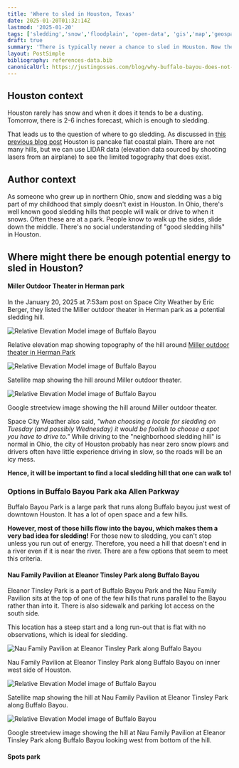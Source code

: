 ```yaml
---
title: 'Where to sled in Houston, Texas'
date: 2025-01-20T01:32:14Z
lastmod: '2025-01-20'
tags: ['sledding','snow','floodplain', 'open-data', 'gis','map','geospatial','tiff','shapefile','python','houston','geojson','river','hazards','data','relative elevation map','DEM']
draft: true
summary: 'There is typically never a chance to sled in Houston. Now there is, but there are not any well known hills and it is pancake flat! Lets use LIDAR to find sledding hills'
layout: PostSimple
bibliography: references-data.bib
canonicalUrl: https://justingosses.com/blog/why-buffalo-bayou-does-not-drain-to-the-sea/
---
```



<TOCInline toc={props.toc} exclude="Overview" toHeading={2} />


## Houston context

Houston rarely has snow and when it does it tends to be a dusting. 
Tomorrow, there is 2-6 inches forecast, which is enough to sledding.

That leads us to the question of where to go sledding.
As discussed in
[this previous blog post](https://justingosses.com/blog/why-buffalo-bayou-does-not-drain-to-the-sea)
Houston is pancake flat coastal plain. There are not many hills,
but we can use LIDAR data (elevation data sourced by shooting lasers
from an airplane) to see the limited togography that does exist.


## Author context

As someone who grew up in northern Ohio, snow and sledding was a big
part of my childhood that simply doesn't exist in Houston.
In Ohio, there's well known good sledding hills that people will
walk or drive to when it snows. Often these are at a park.
People know to walk up the sides, slide down the middle.
There's no social understanding of "good sledding hills" in Houston.

## Where might there be enough potential energy to sled in Houston?

#### Miller Outdoor Theater in Herman park

In the January 20, 2025 at 7:53am post on Space City Weather by Eric Berger,
they listed the Miller outdoor theater in Herman park as a potential sledding hill.



![Relative Elevation Model image of Buffalo Bayou](../static/images/blog/sledding/miller_topo.png)

Relative elevation map showing topography of the hill around
[Miller outdoor theater in Herman Park](https://maps.app.goo.gl/LTbvcdLYHDKvBX95A)

![Relative Elevation Model image of Buffalo Bayou](../static/images/blog/sledding/miller_sat.png)

Satellite map showing the hill around Miller outdoor theater. 

![Relative Elevation Model image of Buffalo Bayou](../static/images/blog/sledding/miller_street.png)

Google streetview image showing the hill around Miller outdoor theater. 


Space City Weather also said, 
*"when choosing a locale for sledding on Tuesday (and possibly Wednesday) it would be foolish to choose a spot you have to drive to."*
While driving to the "neighborhood sledding hill" is normal in Ohio,
the city of Houston probably has near zero snow plows and drivers often have little
experience driving in slow, so the roads will be an icy mess.

**Hence, it will be important to find a local sledding hill that one can walk to!**

### Options in Buffalo Bayou Park aka Allen Parkway

Buffalo Bayou Park is a large park that runs along Buffalo bayou just west of downtown Houston.
It has a lot of open space and a few hills. 

**However, most of those hills flow into the bayou, which makes them a very bad idea for sledding!**
For those new to sledding, you can't stop unless you run out of energy.
Therefore, you need a hill that doesn't end in a river even if it is near the river.
There are  a few options that seem to meet this criteria.



####  Nau Family Pavilion at Eleanor Tinsley Park along Buffalo Bayou

Eleanor Tinsley Park is a part of Buffalo Bayou Park and the Nau Family Pavilion sits at the top
of one of the few hills that runs parallel to the Bayou rather than into it.
There is also sidewalk and parking lot access on the south side.

This location has a steep start and a long run-out that is flat with no observations, which is ideal for sledding.

![Nau Family Pavilion at Eleanor Tinsley Park along Buffalo Bayou](../static/images/blog/sledding/nau_topo.png)

Nau Family Pavilion at Eleanor Tinsley Park along Buffalo Bayou on inner west side of Houston.

![Relative Elevation Model image of Buffalo Bayou](../static/images/blog/sledding/Nau_sat.png)

Satellite map showing the hill at Nau Family Pavilion at Eleanor Tinsley Park along Buffalo Bayou.

![Relative Elevation Model image of Buffalo Bayou](../static/images/blog/sledding/nau_street.png)

Google streetview image showing the hill at Nau Family Pavilion at Eleanor Tinsley Park along Buffalo Bayou
looking west from bottom of the hill.






#### Spots park



